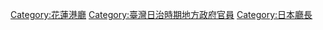 {{Catmore}}
[[Category:花蓮港廳|Category:花蓮港廳]]
[[Category:臺灣日治時期地方政府官員|Category:臺灣日治時期地方政府官員]]
[[Category:日本廳長|Category:日本廳長]]